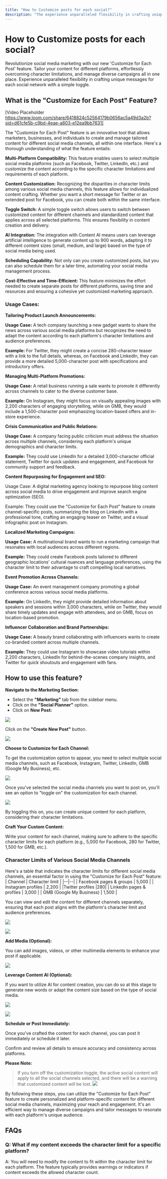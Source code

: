 ```yaml
---
title: "How to Customize posts for each social?"
description: "The experience unparalleled flexibility in crafting unique messages for each social network with a simple toggle."
---
```

# How to Customize posts for each social? 

Revolutionize social media marketing with our new 'Customize for Each Post' feature. Tailor your content for different platforms, effortlessly overcoming character limitations, and manage diverse campaigns all in one place. Experience unparalleled flexibility in crafting unique messages for each social network with a simple toggle.

## What is the "Customize for Each Post" Feature?

[Video Placeholder https://www.loom.com/share/6418824c52564179b0656ac5a49d3a2b?sid=d61cfe5b-c9bd-4eae-a803-e12ea9bb7631]
  
The "Customize for Each Post" feature is an innovative tool that allows marketers, businesses, and individuals to create and manage tailored content for different social media channels, all within one interface. Here's a thorough understanding of what the feature entails:

**Multi-Platform Compatibility:**  This feature enables users to select multiple social media platforms (such as Facebook, Twitter, LinkedIn, etc.) and customize the content according to the specific character limitations and requirements of each platform.

**Content Customization:**  Recognizing the disparities in character limits among various social media channels, this feature allows for individualized content crafting. Whether you want a short message for Twitter or an extended post for Facebook, you can create both within the same interface.

**Toggle Switch:**  A simple toggle switch allows users to switch between customized content for different channels and standardized content that applies across all selected platforms. This ensures flexibility in content creation and delivery.

**AI Integration:** The integration with Content AI means users can leverage artificial intelligence to generate content up to 900 words, adapting it to different content sizes (small, medium, and large) based on the type of social media being used.

**Scheduling Capability:**  Not only can you create customized posts, but you can also schedule them for a later time, automating your social media management process.

**Cost-Effective and Time-Efficient:**  This feature minimizes the effort needed to create separate posts for different platforms, saving time and resources and ensuring a cohesive yet customized marketing approach.

### Usage Cases:

**Tailoring Product Launch Announcements:**

**Usage Case:**  A tech company launching a new gadget wants to share the news across various social media platforms but recognizes the need to adapt the content according to each platform's character limitations and audience preferences.

**Example:**  For Twitter, they might create a concise 280-character teaser with a link to the full details, whereas, on Facebook and LinkedIn, they can provide a more detailed 5,000-character post with specifications and introductory offers.

**Managing Multi-Platform Promotions:**

**Usage Case:**  A retail business running a sale wants to promote it differently across channels to cater to the diverse customer base.

**Example:**  On Instagram, they might focus on visually appealing images with 2,200 characters of engaging storytelling, while on GMB, they would include a 1,500-character post emphasizing location-based offers and in-store experience.

**Crisis Communication and Public Relations:**

**Usage Case:**  A company facing public criticism must address the situation across multiple channels, considering each platform's unique demographics and character limits.

**Example:** They could use LinkedIn for a detailed 3,000-character official statement, Twitter for quick updates and engagement, and Facebook for community support and feedback.

**Content Repurposing for Engagement and SEO:**

Usage Case: A digital marketing agency looking to repurpose blog content across social media to drive engagement and improve search engine optimization (SEO).

Example: They could use the "Customize for Each Post" feature to create channel-specific posts, summarizing the blog on LinkedIn with a professional tone, crafting an engaging teaser on Twitter, and a visual infographic post on Instagram.

**Localized Marketing Campaigns:**

**Usage Case:**  A multinational brand wants to run a marketing campaign that resonates with local audiences across different regions.

**Example:**  They could create Facebook posts tailored to different geographic locations' cultural nuances and language preferences, using the character limit to their advantage to craft compelling local narratives.

**Event Promotion Across Channels:**

**Usage Case:**  An event management company promoting a global conference across various social media platforms.

**Example:**  On LinkedIn, they might provide detailed information about speakers and sessions within 3,000 characters, while on Twitter, they would share timely updates and engage with attendees, and on GMB, focus on location-based promotion.

**Influencer Collaboration and Brand Partnerships:**

**Usage Case:**  A beauty brand collaborating with influencers wants to create co-branded content across multiple channels.

**Example:**  They could use Instagram to showcase video tutorials within 2,200 characters, LinkedIn for behind-the-scenes company insights, and Twitter for quick shoutouts and engagement with fans.


## How to use this feature?

**Navigate to the Marketing Section:**

-   Select the  **"Marketing"**  tab from the sidebar menu.
-   Click on the **"Social Planner"**  option.
-   Click on **New Post:**
    
![](https://s3.amazonaws.com/cdn.freshdesk.com/data/helpdesk/attachments/production/155005176260/original/DyIootGhs_Fe0VM2ODyR-LvWk8jgZx6ktQ.png?1692034961)

Click on the  **"Create New Post"**  button.

![](https://s3.amazonaws.com/cdn.freshdesk.com/data/helpdesk/attachments/production/155005176564/original/1yhYsF-j8LZBLpCRIiC3DFx8gY6ZUJXcUg.png?1692035255)

**Choose to Customize for Each Channel:**

To get the customization option to appear, you need to select multiple social media channels, such as Facebook, Instagram, Twitter, LinkedIn, GMB (Google My Business), etc.

![](https://s3.amazonaws.com/cdn.freshdesk.com/data/helpdesk/attachments/production/155005176611/original/uD1WdXkMBcdAAioCchZ9KI4iXPrdpzvs_g.png?1692035350)

Once you've selected the social media channels you want to post on, you'll see an option to "toggle on" the customization for each channel.

![](https://s3.amazonaws.com/cdn.freshdesk.com/data/helpdesk/attachments/production/155005176658/original/DxX3Ooq2wjbMLdXVqKA7fSmsIfbalqdQ9g.png?1692035424)
  
By toggling this on, you can create unique content for each platform, considering their character limitations.
  
**Craft Your Custom Content:**


Write your content for each channel, making sure to adhere to the specific character limits for each platform (e.g., 5,000 for Facebook, 280 for Twitter, 1,500 for GMB, etc.).

### Character Limits of Various Social Media Channels

Here's a table that indicates the character limits for different social media channels, an essential factor in using the "Customize for Each Post" feature:
| Channel | Character limit |
|--|--|
| Facebook pages & groups | 5,000 |
| Instagram profiles | 2,200 |
|Twitter profiles |280|
| LinkedIn pages & profiles | 3,000 |
| GMB (Google My Business) | 1,500 |

You can view and edit the content for different channels separately, ensuring that each post aligns with the platform's character limit and audience preferences.

![](https://s3.amazonaws.com/cdn.freshdesk.com/data/helpdesk/attachments/production/155005176906/original/Hc6I1UBbhapeFzgazVj1Cfl0zRTe5p6WFA.png?1692035608)

![](https://s3.amazonaws.com/cdn.freshdesk.com/data/helpdesk/attachments/production/155005176960/original/5IbS881B_zhWOcA6jL9yt2K-K-aHE71Sxw.png?1692035717)

**Add Media (Optional):**

You can add images, videos, or other multimedia elements to enhance your post if applicable.

![](https://s3.amazonaws.com/cdn.freshdesk.com/data/helpdesk/attachments/production/155005176978/original/w5fNpvLZbwahInBUL2fn2TiAE-qwzs61zA.png?1692035773)

**Leverage Content AI (Optional):**

If you want to utilize AI for content creation, you can do so at this stage to generate new words or adapt the content size based on the type of social media.

![](https://s3.amazonaws.com/cdn.freshdesk.com/data/helpdesk/attachments/production/155005177049/original/4YnRYABTyjSflTUNTFwCTIhQ7l7fOgp7GA.png?1692035835)

![](https://s3.amazonaws.com/cdn.freshdesk.com/data/helpdesk/attachments/production/155005177080/original/Ap_qV0C47UudDnSGpOCti216VeTFlQtsBA.png?1692035892)

**Schedule or Post Immediately:**

Once you've crafted the content for each channel, you can post it immediately or schedule it later.

Confirm and review all details to ensure accuracy and consistency across platforms.

**Please Note:**
>If you turn off the customization toggle, the active social content will apply to all the social channels selected, and there will be a warning that customized content will be lost.
>![](https://s3.amazonaws.com/cdn.freshdesk.com/data/helpdesk/attachments/production/155005177120/original/-2ntwlxNMYpzQZYt2ekAmKg8YdNiz6tViQ.png?1692035967)

By following these steps, you can utilize the "Customize for Each Post" feature to create personalized and platform-specific content for different social media channels, maximizing your reach and engagement. It's an efficient way to manage diverse campaigns and tailor messages to resonate with each platform's unique audience.


## FAQs

### Q: What if my content exceeds the character limit for a specific platform?

A: You will need to modify the content to fit within the character limit for each platform. The feature typically provides warnings or indicators if content exceeds the allowed character count.